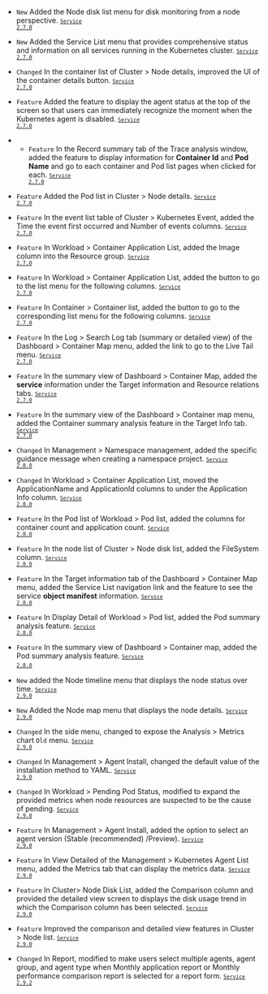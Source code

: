 - <code class="New" type="1">New</code> Added the <span class="uitext">Node disk list</span> menu for disk monitoring from a node perspective. <code class='changelog-service'><a href="../release-notes/service/service-2_7_x"><code class='changelog-service'>Service 2.7.0​</code></a></code>

- <code class="New" type="1">New</code> Added the <span class="uitext">Service List</span> menu that provides comprehensive status and information on all services running in the Kubernetes cluster. <code class='changelog-service'><a href="../release-notes/service/service-2_7_x"><code class='changelog-service'>Service 2.7.0​</code></a></code>

- <code class="Changed" type="0">Changed</code> In the container list of <span class="uitext">Cluster</span> &gt; <span class="uitext">Node details</span>, improved the UI of the container details button. <code class='changelog-service'><a href="../release-notes/service/service-2_7_x"><code class='changelog-service'>Service 2.7.0​</code></a></code>

- <code class="Feature" type="1">Feature</code> Added the feature to display the agent status at the top of the screen so that users can immediately recognize the moment when the Kubernetes agent is disabled. <code class='changelog-service'><a href="../release-notes/service/service-2_7_x"><code class='changelog-service'>Service 2.7.0​</code></a></code>

- - <code class="Feature" type="1">Feature</code> In the <span class="uitext">Record summary</span> tab of the <span class="uitext">Trace analysis</span> window, added the feature to display information for <strong>Container Id</strong> and <strong>Pod Name</strong> and go to each container and Pod list pages when clicked for each. <code class='changelog-service'><a href="../release-notes/service/service-2_7_x"><code class='changelog-service'>Service 2.7.0​</code></a></code>

- <code class="Feature" type="1">Feature</code> Added the Pod list in <span class="uitext">Cluster</span> &gt; <span class="uitext">Node details</span>. <code class='changelog-service'><a href="../release-notes/service/service-2_7_x"><code class='changelog-service'>Service 2.7.0​</code></a></code>

- <code class="Feature" type="1">Feature</code> In the event list table of <span class="uitext">Cluster</span> &gt; <span class="uitext">Kubernetes Event</span>, added the <span class="uitext">Time the event first occurred</span> and <span class="uitext">Number of events</span> columns. <code class='changelog-service'><a href="../release-notes/service/service-2_7_x"><code class='changelog-service'>Service 2.7.0​</code></a></code>

- <code class="Feature" type="1">Feature</code> In <span class="uitext">Workload</span> &gt; <span class="uitext">Container Application List</span>, added the <span class="uitext">Image</span> column into the <span class="uitext">Resource</span> group. <code class='changelog-service'><a href="../release-notes/service/service-2_7_x"><code class='changelog-service'>Service 2.7.0​</code></a></code>

- <code class="Feature" type="1">Feature</code> In <span class="uitext">Workload</span> &gt; <span class="uitext">Container Application List</span>, added the button to go to the list menu for the following columns. <code class='changelog-service'><a href="../release-notes/service/service-2_7_x"><code class='changelog-service'>Service 2.7.0​</code></a></code>

- <code class="Feature" type="1">Feature</code> In <span class="uitext">Container</span> &gt; <span class="uitext">Container list</span>, added the button to go to the corresponding list menu for the following columns. <code class='changelog-service'><a href="../release-notes/service/service-2_7_x"><code class='changelog-service'>Service 2.7.0​</code></a></code>

- <code class="Feature" type="1">Feature</code> In the <span class="uitext">Log</span> &gt; <span class="uitext">Search Log</span> tab (summary or detailed view) of the <span class="uitext">Dashboard</span> &gt; <span class="uitext">Container Map</span> menu, added the link to go to the <span class="uitext">Live Tail</span> menu. <code class='changelog-service'><a href="../release-notes/service/service-2_7_x"><code class='changelog-service'>Service 2.7.0​</code></a></code>

- <code class="Feature" type="1">Feature</code> In the summary view of <span class="uitext">Dashboard</span> &gt; <span class="uitext">Container Map</span>, added the <strong>service</strong> information under the <span class="uitext">Target information</span> and <span class="uitext">Resource relations</span> tabs. <code class='changelog-service'><a href="../release-notes/service/service-2_7_x"><code class='changelog-service'>Service 2.7.0​</code></a></code>

- <code class="Feature" type="1">Feature</code> In the summary view of the <span class="uitext">Dashboard</span> &gt; <span class="uitext">Container map</span> menu, added the <span class="uitext">Container summary analysis</span> feature in the <span class="uitext">Target Info</span> tab. <code class='changelog-service'><a href="../release-notes/service/service-2_7_x"><code class='changelog-service'>Service 2.7.0​</code></a></code>

- <code class="Changed" type="1">Changed</code> In <span class="uitext">Management</span> &gt; <span class="uitext">Namespace management</span>, added the specific guidance message when creating a namespace project. <code class='changelog-service'><a href="../release-notes/service/service-2_8_x"><code class='changelog-service'>Service 2.8.0​</code></a></code>

- <code class="Changed" type="1">Changed</code> In <span class="uitext">Workload</span> &gt; <span class="uitext">Container Application List</span>, moved the <span class="uitext">ApplicationName</span> and <span class="uitext">ApplicationId</span> columns to under the <span class="uitext">Application Info</span> column. <code class='changelog-service'><a href="../release-notes/service/service-2_8_x"><code class='changelog-service'>Service 2.8.0​</code></a></code>

- <code class="Feature" type="1">Feature</code> In the Pod list of <span class="uitext">Workload</span> &gt; <span class="uitext">Pod list</span>, added the columns for container count and application count. <code class='changelog-service'><a href="../release-notes/service/service-2_8_x"><code class='changelog-service'>Service 2.8.0​</code></a></code>

- <code class="Feature" type="1">Feature</code> In the node list of <span class="uitext">Cluster</span> &gt; <span class="uitext">Node disk list</span>, added the <span class="uitext">FileSystem</span> column. <code class='changelog-service'><a href="../release-notes/service/service-2_8_x"><code class='changelog-service'>Service 2.8.0​</code></a></code>

- <code class="Feature" type="1">Feature</code> In the <span class="uitext">Target information</span> tab of the <span class="uitext">Dashboard</span> &gt; <span class="uitext">Container Map</span> menu, added the <span class="uitext">Service List</span> navigation link and the feature to see the service <strong>object manifest</strong> information. <code class='changelog-service'><a href="../release-notes/service/service-2_8_x"><code class='changelog-service'>Service 2.8.0​</code></a></code>

- <code class="Feature" type="1">Feature</code> In <span class="uitext">Display Detail</span> of <span class="uitext">Workload</span> &gt; <span class="uitext">Pod list</span>, added the <span class="uitext">Pod summary analysis</span> feature. <code class='changelog-service'><a href="../release-notes/service/service-2_8_x"><code class='changelog-service'>Service 2.8.0​</code></a></code>

- <code class="Feature" type="1">Feature</code> In the summary view of <span class="uitext">Dashboard</span> &gt; <span class="uitext">Container map</span>, added the <span class="uitext">Pod summary analysis</span> feature. <code class='changelog-service'><a href="../release-notes/service/service-2_8_x"><code class='changelog-service'>Service 2.8.0​</code></a></code>​

- <code class="New" type="1">New</code> added the <span class="uitext">Node timeline</span> menu that displays the node status over time. <code class='changelog-service'><a href="../release-notes/service/service-2_9_x"><code class='changelog-service'>Service 2.9.0​</code></a></code>

- <code class="New" type="1">New</code> Added the <span class="uitext">Node map</span> menu that displays the node details. <code class='changelog-service'><a href="../release-notes/service/service-2_9_x"><code class='changelog-service'>Service 2.9.0​</code></a></code>

- <code class="Changed" type="1">Changed</code> In the side menu, changed to expose the <span class="uitext">Analysis</span> &gt; <span class="uitext">Metrics chart</span> <code class="oldfunc">Old</code> menu. <code class='changelog-service'><a href="../release-notes/service/service-2_9_x"><code class='changelog-service'>Service 2.9.0​</code></a></code>

- <code class="Changed" type="1">Changed</code> In <span class="uitext">Management</span> &gt; <span class="uitext">Agent Install</span>, changed the default value of the installation method to <span class="uitext">YAML</span>. <code class='changelog-service'><a href="../release-notes/service/service-2_9_x"><code class='changelog-service'>Service 2.9.0​</code></a></code>

- <code class="Changed" type="1">Changed</code> In <span class="uitext">Workload</span> &gt; <span class="uitext">Pending Pod Status</span>, modified to expand the provided metrics when node resources are suspected to be the cause of pending. <code class='changelog-service'><a href="../release-notes/service/service-2_9_x"><code class='changelog-service'>Service 2.9.0​</code></a></code>

- <code class="Feature" type="1">Feature</code> In <span class="uitext">Management</span> &gt; <span class="uitext">Agent Install</span>, added the option to select an agent version (<span class="uitext">Stable (recommended) </span>/<span class="uitext">Preview</span>). <code class='changelog-service'><a href="../release-notes/service/service-2_9_x"><code class='changelog-service'>Service 2.9.0​</code></a></code>

- <code class="Feature" type="1">Feature</code> In <span class="uitext">View Detailed</span> of the <span class="uitext">Management</span> &gt; <span class="uitext">Kubernetes Agent List</span> menu, added the <span class="uitext">Metrics</span> tab that can display the metrics data. <code class='changelog-service'><a href="../release-notes/service/service-2_9_x"><code class='changelog-service'>Service 2.9.0​</code></a></code>

- <code class="Feature" type="1">Feature</code> In <span class="uitext">Cluster</span>&gt; <span class="uitext">Node Disk List</span>, added the <span class="uitext">Comparison</span> column and provided the detailed view screen to displays the disk usage trend in which the <span class="uitext">Comparison</span> column has been selected. <code class='changelog-service'><a href="../release-notes/service/service-2_9_x"><code class='changelog-service'>Service 2.9.0​</code></a></code>

- <code class="Feature" type="1">Feature</code> Improved the comparison and detailed view features in <span class="uitext">Cluster</span> &gt; <span class="uitext">Node list</span>. <code class='changelog-service'><a href="../release-notes/service/service-2_9_x"><code class='changelog-service'>Service 2.9.0​</code></a></code>

- <code class="Changed" type="1">Changed</code> In <span class="uitext">Report</span>, modified to make users select multiple agents, agent group, and agent type when <span class="uitext">Monthly application report</span> or <span class="uitext">Monthly performance comparison report</span> is selected for a report form. <code class='changelog-service'><a href="../release-notes/service/service-2_9_x"><code class='changelog-service'>Service 2.9.2​</code></a></code>

